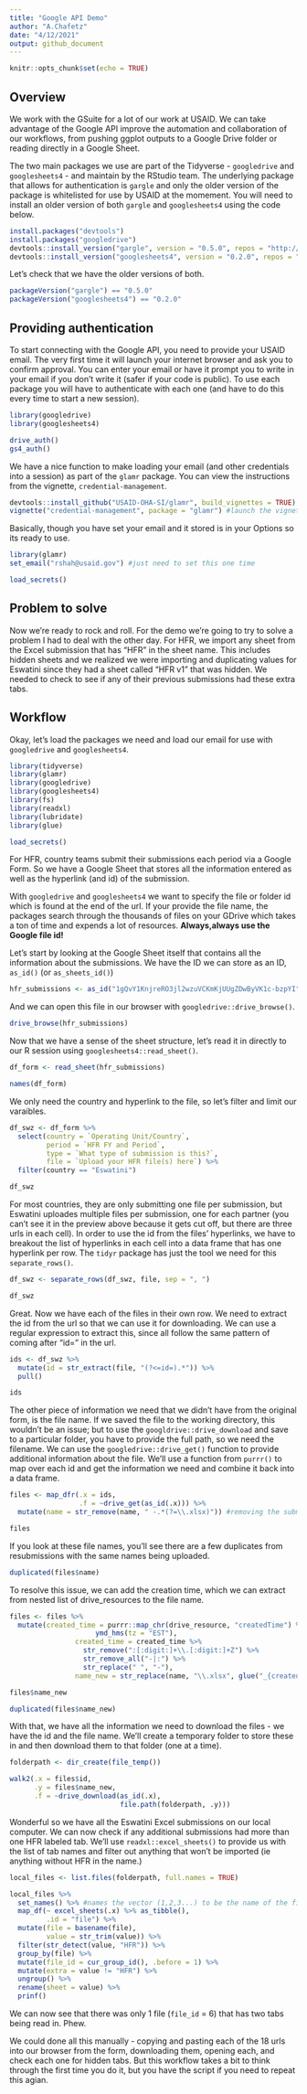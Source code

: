 ```yaml
---
title: "Google API Demo"
author: "A.Chafetz"
date: "4/12/2021"
output: github_document
---
```


```r
knitr::opts_chunk$set(echo = TRUE)
```

## Overview

We work with the GSuite for a lot of our work at USAID. We can take advantage of the Google API improve the automation and collaboration of our workflows, from pushing ggplot outputs to a Google Drive folder or reading directly in a Google Sheet. 

The two main packages we use are part of the Tidyverse - `googledrive` and `googlesheets4` - and maintain by the RStudio team. The underlying package that allows for authentication is `gargle` and only the older version of the package is whitelisted for use by USAID at the momement. You will need to install an older version of both `gargle` and `googlesheets4` using the code below.

```r
install.packages("devtools")
install.packages("googledrive")
devtools::install_version("gargle", version = "0.5.0", repos = "http://cran.us.r-project.org")
devtools::install_version("googlesheets4", version = "0.2.0", repos = "http://cran.us.r-project.org")
```

Let's check that we have the older versions of both.

```r
packageVersion("gargle") == "0.5.0"
packageVersion("googlesheets4") == "0.2.0"
```

## Providing authentication

To start connecting with the Google API, you need to provide your USAID email. The very first time it will launch your internet browser and ask you to confirm approval. You can enter your email or have it prompt you to write in your email if you don't write it (safer if your code is public). To use each package you will have to authenticate with each one (and have to do this every time to start a new session).

```r
library(googledrive)
library(googlesheets4)

drive_auth()
gs4_auth()
```

We have a nice function to make loading your email (and other credentials into a session) as part of the `glamr` package. You can view the instructions from the vignette, `credential-management`.

```r
devtools::install_github("USAID-OHA-SI/glamr", build_vignettes = TRUE)
vignette("credential-management", package = "glamr") #launch the vignette
```

Basically, though you have set your email and it stored is in your Options so its ready to use.

```r
library(glamr)
set_email("rshah@usaid.gov") #just need to set this one time

load_secrets()
```

## Problem to solve

Now we're ready to rock and roll. For the demo we're going to try to solve a problem I had to deal with the other day. For HFR, we import any sheet from the Excel submission that has "HFR" in the sheet name. This includes hidden sheets and we realized we were importing and duplicating values for Eswatini since they had a sheet called "HFR v1" that was hidden. We needed to check to see if any of their previous submissions had these extra tabs.

## Workflow

Okay, let's load the packages we need and load our email for use with `googledrive` and `googlesheets4`.

```r
library(tidyverse)
library(glamr)
library(googledrive)
library(googlesheets4)
library(fs)
library(readxl)
library(lubridate)
library(glue)

load_secrets()
```

For HFR, country teams submit their submissions each period via a Google Form. So we have a Google Sheet that stores all the information entered as well as the hyperlink (and id) of the submission.

With `googledrive` and `googlesheets4` we want to specify the file or folder id which is found at the end of the url. If your provide the file name, the packages search through the thousands of files on your GDrive which takes a ton of time and expends a lot of resources. **Always,always use the Google file id!**

Let's start by looking at the Google Sheet itself that contains all the information about the submissions. We have the ID we can store as an ID, `as_id()` (or `as_sheets_id()`)

```r
hfr_submissions <- as_id("1gQvY1KnjreRO3jl2wzuVCKmKjUUgZDwByVK1c-bzpYI")
```

And we can open this file in our browser with `googledrive::drive_browse()`.

```r
drive_browse(hfr_submissions)
```

Now that we have a sense of the sheet structure, let's read it in directly to our R session using `googlesheets4::read_sheet()`.

```r
df_form <- read_sheet(hfr_submissions) 

names(df_form)
```

We only need the country and hyperlink to the file, so let's filter and limit our varaibles.

```r
df_swz <- df_form %>% 
  select(country = `Operating Unit/Country`, 
         period = `HFR FY and Period`,
         type = `What type of submission is this?`,
         file = `Upload your HFR file(s) here`) %>% 
  filter(country == "Eswatini")

df_swz
```

For most countries, they are only submitting one file per submission, but Eswatini uploades multiple files per submission, one for each partner (you can't see it in the preview above because it gets cut off, but there are three urls in each cell). In order to use the id from the files' hyperlinks, we have to breakout the list of hyperlinks in each cell into a data frame that has one hyperlink per row. The `tidyr` package has just the tool we need for this `separate_rows()`.

```r
df_swz <- separate_rows(df_swz, file, sep = ", ")

df_swz
```

Great. Now we have each of the files in their own row. We need to extract the id from the url so that we can use it for downloading. We can use a regular expression to extract this, since all follow the same pattern of coming after "id=" in the url.

```r
ids <- df_swz %>% 
  mutate(id = str_extract(file, "(?<=id=).*")) %>% 
  pull()

ids
```

The other piece of information we need that we didn't have from the original form, is the file name. If we saved the file to the working directory, this wouldn't be an issue; but to use the `googldrive::drive_download` and save to a particular folder, you have to provide the full path, so we need the filename. We can use the `googledrive::drive_get()` function to provide additional information about the file. We'll use a function from `purrr()` to map over each id and get the information we need and combine it back into a data frame. 

```r
files <- map_dfr(.x = ids,
                 .f = ~drive_get(as_id(.x))) %>% 
  mutate(name = str_remove(name, " -.*(?=\\.xlsx)")) #removing the submitter's name

files
```

If you look at these file names, you'll see there are a few duplicates from resubmissions with the same names being uploaded.

```r
duplicated(files$name)
```

To resolve this issue, we can add the creation time, which we can extract from nested list of drive_resources to the file name.

```r
files <- files %>% 
  mutate(created_time = purrr::map_chr(drive_resource, "createdTime") %>%
                     ymd_hms(tz = "EST"),
                created_time = created_time %>% 
                  str_remove(":[:digit:]+\\.[:digit:]+Z") %>% 
                  str_remove_all("-|:") %>%
                  str_replace(" ", "-"), 
                name_new = str_replace(name, "\\.xlsx", glue("_{created_time}\\.xlsx")))

files$name_new

duplicated(files$name_new)
```


With that, we have all the information we need to download the files - we have the id and the file name. We'll create a temporary folder to store these in and then download them to that folder (one at a time).

```r
folderpath <- dir_create(file_temp())

walk2(.x = files$id,
      .y = files$name_new,
      .f = ~drive_download(as_id(.x),
                           file.path(folderpath, .y)))
```

Wonderful so we have all the Eswatini Excel submissions on our local computer. We can now check if any additional submissions had more than one HFR labeled tab. We'll use `readxl::excel_sheets()` to provide us with the list of tab names and filter out anything that won't be imported (ie anything without HFR in the name.)

```r
local_files <- list.files(folderpath, full.names = TRUE)

local_files %>% 
  set_names() %>% #names the vector (1,2,3...) to be the name of the file
  map_df(~ excel_sheets(.x) %>% as_tibble(),
         .id = "file") %>% 
  mutate(file = basename(file),
         value = str_trim(value)) %>% 
  filter(str_detect(value, "HFR")) %>% 
  group_by(file) %>% 
  mutate(file_id = cur_group_id(), .before = 1) %>%
  mutate(extra = value != "HFR") %>% 
  ungroup() %>% 
  rename(sheet = value) %>% 
  prinf()
```

We can now see that there was only 1 file (`file_id` = 6) that has two tabs being read in. Phew.

We could done all this manually - copying and pasting each of the 18 urls into our browser from the form, downloading them, opening each, and check each one for hidden tabs. But this workflow takes a bit to think through the first time you do it, but you have the script if you need to repeat this agian.
